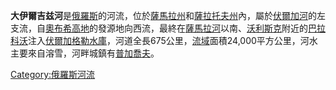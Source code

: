 '''大伊爾吉兹河'''是[[俄羅斯|俄羅斯]]的河流，位於[[薩馬拉州|薩馬拉州]]和[[薩拉托夫州|薩拉托夫州]]內，屬於[[伏爾加河|伏爾加河]]的左支流，自[[奧布希高地|奧布希高地]]的發源地向西流，最終在[[薩馬拉河|薩馬拉河]]以南、[[沃利斯克|沃利斯克]]附近的[[巴拉科沃|巴拉科沃]]注入[[伏爾加格勒水庫|伏爾加格勒水庫]]，河道全長675公里，[[流域|流域]]面積24,000平方公里，河水主要來自溶雪，河畔城鎮有[[普加喬夫_(薩拉托夫州)|普加喬夫]]。

{{Coord|51|59|7|N|47|31|1|E|display=title}}

{{Russia-geo-stub}}
{{Volga River}}

[[Category:俄羅斯河流|Category:俄羅斯河流]]